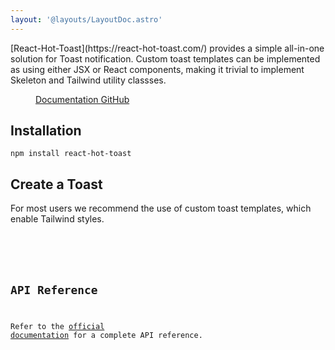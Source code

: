 ```yaml
---
layout: '@layouts/LayoutDoc.astro'
---
```




<p class="text-xl">[React-Hot-Toast](https://react-hot-toast.com/) provides a simple all-in-one solution for Toast notification. Custom toast templates can be implemented as using either JSX or React components, making it trivial to implement Skeleton and Tailwind utility classses.</p>

<figure class="card-filled-enhanced flex justify-center gap-4 p-8">
	<a href="https://react-hot-toast.com/docs" target="_blank" class="btn preset-filled">
		Documentation
	</a>
	<a href="https://github.com/timolins/react-hot-toast" target="_blank" class="btn preset-filled">
		GitHub
	</a>
</figure>

## Installation

```console
npm install react-hot-toast
```

## Create a Toast

For most users we recommend the use of custom toast templates, which enable Tailwind styles.

<Preview client:load>
	<Fragment slot="preview">
		<Example client:load />
	</Fragment>
	<Fragment slot="code">
		<Code code={ExampleRaw} lang="tsx" />
	</Fragment>
</Preview>

## API Reference

Refer to the [official documentation](https://react-hot-toast.com/docs) for a complete API reference.
